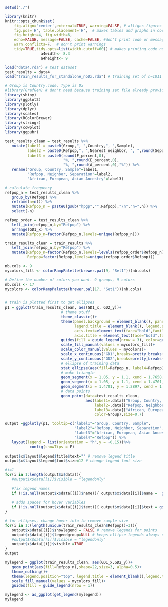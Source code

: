 ```r
setwd("./")
```

```r
library(knitr)
knitr::opts_chunk$set(
    fig.align='center',external=TRUE, warning=FALSE, # alligns figures to center, no print warnings
    fig.pos='H', table.placement='H',  # makes tables and graphs in correct order with text
    fig.height=4, fig.width=6,
    echo=FALSE, message=FALSE, cache=FALSE, #don't print code or messages, saves in cache
    warn.conflicts=F,  # don't print warnings 
    tidy=TRUE,tidy.opts=list(width.cutoff=60)) # makes printing code not run off page
                a4width<- 8.3
                a4height<- 9
```


```r
load("data4.rda") # test dataset
test_results = data4
load("train_results_for_standalone_noDx.rda") # training set of n=1011

# Group is Country.code, Type is Dx
#library(GrafGen) # don't need because training set file already provided
library(shiny)
library(ggplot2)
library(plotly)
library(dplyr)
library(scales)
library(RColorBrewer)
library(stringr)
library(cowplot)
library(ggpubr)
```


```r
test_results_clean = test_results %>%
   mutate(label1 = paste0(Group,", ",Country,", ",Sample),
          label2 = paste0(Refpop,", ",Nearest_neighbor, ", ",round(Separation_percent,0),"%"),
          label3 = paste0(round(F_percent,0),
                          "%, ",round(E_percent,0),
                          "%, ",round(A_percent,0),"%")) %>%
   rename("Group, Country, Sample"=label1,
          "Refpop, Neighbor, Separation"=label2,
          "African, European, Asian Ancestry"=label3)

# calculate frequency
refpop_n = test_results_clean %>%
   group_by(Refpop) %>%
   reframe(n=n()) %>%
   mutate(Refpop_n = paste0(gsub("hpgp","",Refpop),"\n","n=",n)) %>%
   select(-n)

refpop_order = test_results_clean %>%
   left_join(refpop_n,by="Refpop") %>%
   arrange(GD1_x) %>%
   mutate(Refpop_n=factor(Refpop_n,levels=unique(Refpop_n)))

train_results_clean = train_results %>%
   left_join(refpop_n,by="Refpop") %>%
   mutate(Refpop_n=factor(Refpop_n,levels=levels(refpop_order$Refpop_n)),
          Refpop=factor(Refpop,levels=unique(refpop_order$Refpop)))
```



```r
nb.cols <- 9
mycolors_fill <- colorRampPalette(brewer.pal(9, "Set1"))(nb.cols)

# Define the number of colors you want. 9 groups, 9 colors
nb.cols <- 17
mycolors <- colorRampPalette(brewer.pal(17, "Set1"))(nb.cols)


# train is plotted first to get ellipses
p1 = ggplot(train_results_clean, aes(GD1_x, GD2_y))+
                         # theme stuff
                         theme_classic()+
                         theme(panel.background = element_blank(), panel.border = element_rect(fill = NA, color = "black"),
                               legend.title = element_blank(), legend.position="bottom", 
                               axis.text=element_text(face="bold",family="serif", color="black",size=15),
                               axis.title = element_text(face="bold",family="serif", color="black",size=15))+
                         guides(fill = guide_legend(nrow = 3), color=guide_legend(nrow=3))+
                         scale_fill_manual(values = mycolors_fill)+
                         scale_color_manual(values = mycolors)+
                         scale_x_continuous("GD1",breaks=pretty_breaks(n=10), limits=c(1,1.8))+
                         scale_y_continuous("GD2",breaks=pretty_breaks(n=10), limits=c(1,1.4))+
                         # ellipse of training data
                         stat_ellipse(aes(fill=Refpop_n, label4=Refpop),geom = "polygon",alpha=0.25)+
                         # make triangle
                         geom_segment(x = 1.05, y = 1.1, xend = 1.7658, yend = 1.1)+
                         geom_segment(x = 1.05, y = 1.1, xend = 1.4701, yend = 1.2897)+
                         geom_segment(x = 1.4701, y = 1.2897, xend = 1.7658, yend = 1.1)+
                         # data points
                         geom_point(data=test_results_clean, 
                                    aes(label1=.data[["Group, Country, Sample"]],
                                        label2=.data[["Refpop, Neighbor, Separation"]],
                                        label3=.data[["African, European, Asian Ancestry"]],
                                        color=Group),size=0.7)

```


```r
output =ggplotly(p1, tooltip=c("label1"="Group, Country, Sample",
                               "label2"="Refpop, Neighbor, Separation",
                               "label3"="African, European, Asian Ancestry",
                               "label4"="Refpop")) %>%
   layout(legend = list(orientation = "h",y = -0.15))%>%
           config(showTips = F) 

output$x$layout$legend$title$text="" # remove legend title
output$x$layout$legend$font$size=12 # change legend font size

#i=1
for(i in 1:length(output$x$data)){
   #output$x$data[[i]]$visible = "legendonly"
   
   #fix legend names
   if (!is.null(output$x$data[[i]]$name)){ output$x$data[[i]]$name =  gsub("\\(","",str_split(output$x$data[[i]]$name,",")[[1]][1]) }
   
   # adds spaces for hover variables
   if (!is.null(output$x$data[[i]]$text)){ output$x$data[[i]]$text = gsub("_"," ",output$x$data[[i]]$text) }
}

# for ellipses, change hover info to remove sample size
for(i in 1:(length(unique(train_results_clean$Refpop))+3)){
   output$x$data[[i]]$showlegend = FALSE # remove legends for points
   output$x$data[[i]]$legendgroup=NULL # keeps ellipse legends always on
   #output$x$data[[i]]$visible = "legendonly"
   output$x$data[[i]]$visible =TRUE
}
output
```


```r

mylegend = ggplot(train_results_clean, aes(GD1_x,GD2_y))+
   geom_point(aes(fill=Refpop_n),shape=22,size=3, alpha=0.5)+
   theme_nothing()+
   theme(legend.position="top", legend.title = element_blank(),legend.text = element_text(size=12, family="serif"))+
   scale_fill_manual(values = mycolors_fill)+
   guides(fill = guide_legend(nrow = 1))

mylegend <- as_ggplot(get_legend(mylegend))
mylegend
```

